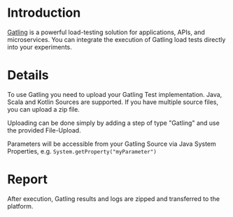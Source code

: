 # Introduction

[Gatling](https://gatling.io/) is a powerful load-testing solution for applications, APIs, and microservices. You can integrate the execution of Gatling load tests directly into your experiments.

# Details

To use Gatling you need to upload your Gatling Test implementation. Java, Scala and Kotlin Sources are supported. If you have multiple source files, you can upload a zip file.

Uploading can be done simply by adding a step of type "Gatling" and use the provided File-Upload.

Parameters will be accessible from your Gatling Source via Java System Properties, e.g. `System.getProperty("myParameter")`

# Report

After execution, Gatling results and logs are zipped and transferred to the platform.